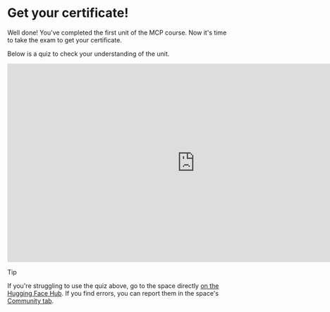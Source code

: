 # Get your certificate!

Well done! You've completed the first unit of the MCP course. Now it's time to take the exam to get your certificate.

Below is a quiz to check your understanding of the unit. 

<iframe
	src="https://mcp-course-unit-1-quiz.hf.space"
	frameborder="0"
	width="850"
	height="450"
></iframe>

> [!TIP]
> If you're struggling to use the quiz above, go to the space directly [on the Hugging Face Hub](https://huggingface.co/spaces/mcp-course/unit_1_quiz). If you find errors, you can report them in the space's [Community tab](https://huggingface.co/spaces/mcp-course/unit_1_quiz/discussions).

